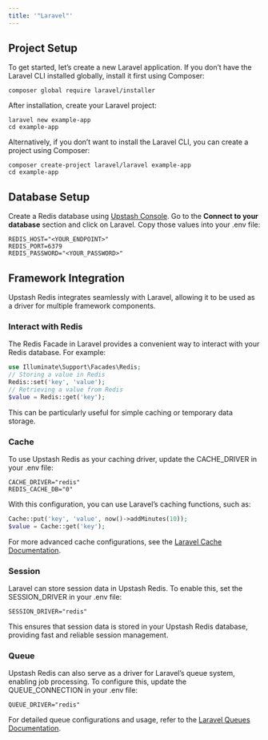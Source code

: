 ```yaml
---
title: '"Laravel"'
---
```

## Project Setup
To get started, let’s create a new Laravel application. If you don’t have the Laravel CLI installed globally, install it first using Composer:
```shell
composer global require laravel/installer
```
After installation, create your Laravel project:
```shell
laravel new example-app
cd example-app
```
Alternatively, if you don’t want to install the Laravel CLI, you can create a project using Composer:
```shell
composer create-project laravel/laravel example-app
cd example-app
```
## Database Setup
Create a Redis database using [Upstash Console](https://console.upstash.com). Go to the **Connect to your database** section and click on Laravel. Copy those values into your .env file:
```shell .env
REDIS_HOST="<YOUR_ENDPOINT>"
REDIS_PORT=6379
REDIS_PASSWORD="<YOUR_PASSWORD>"
```
## Framework Integration
Upstash Redis integrates seamlessly with Laravel, allowing it to be used as a driver for multiple framework components.
### Interact with Redis
The Redis Facade in Laravel provides a convenient way to interact with your Redis database. For example:
```php
use Illuminate\Support\Facades\Redis;
// Storing a value in Redis
Redis::set('key', 'value');
// Retrieving a value from Redis
$value = Redis::get('key');
```
This can be particularly useful for simple caching or temporary data storage.
### Cache
To use Upstash Redis as your caching driver, update the CACHE_DRIVER in your .env file:
```shell .env
CACHE_DRIVER="redis"
REDIS_CACHE_DB="0"
```
With this configuration, you can use Laravel’s caching functions, such as:
```php
Cache::put('key', 'value', now()->addMinutes(10));
$value = Cache::get('key');
```
For more advanced cache configurations, see the [Laravel Cache Documentation](https://laravel.com/docs/cache).
### Session
Laravel can store session data in Upstash Redis. To enable this, set the SESSION_DRIVER in your .env file:
```shell .env
SESSION_DRIVER="redis"
```
This ensures that session data is stored in your Upstash Redis database, providing fast and reliable session management.
### Queue
Upstash Redis can also serve as a driver for Laravel’s queue system, enabling job processing. To configure this, update the QUEUE_CONNECTION in your .env file:
```shell .env
QUEUE_DRIVER="redis"
```
For detailed queue configurations and usage, refer to the [Laravel Queues Documentation](https://laravel.com/docs/queues).